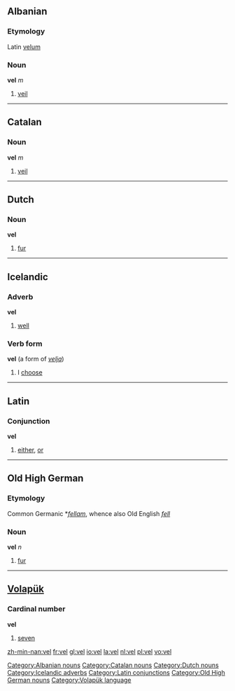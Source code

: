 ==Albanian==
===Etymology===
Latin [[velum]]
===Noun===
'''vel''' ''m''

# [[veil]]

[[Category:Albanian nouns]]

----

==Catalan==
===Noun===
'''vel''' ''m''

# [[veil]]

[[Category:Catalan nouns]]

----

==Dutch==
===Noun===
'''vel'''

# [[fur]]

[[Category:Dutch nouns]]

----

==Icelandic==
===Adverb===
'''vel'''

# [[well]]

[[Category:Icelandic adverbs]]

===Verb form===
'''vel''' (a form of ''[[velja]]'')

# I [[choose]]

----

==Latin==
===Conjunction===
'''vel'''
# [[either]], [[or]]

[[Category:Latin conjunctions]]

----

==Old High German==
===Etymology===
Common Germanic *''[[fellam]]'', whence also Old English ''[[fell]]''
===Noun===
'''vel''' ''n''

# [[fur]]

[[Category:Old High German nouns]]
----

==[[Volapük]]==
===Cardinal number===
'''vel'''

# [[seven]]

[[Category:Volapük language]]

[[zh-min-nan:vel]]
[[fr:vel]]
[[gl:vel]]
[[io:vel]]
[[la:vel]]
[[nl:vel]]
[[pl:vel]]
[[vo:vel]]